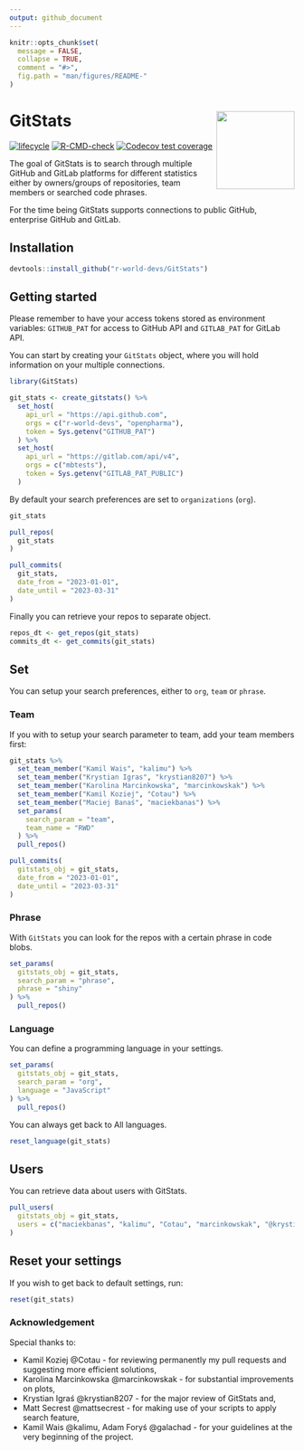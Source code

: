 ```yaml
---
output: github_document
---
```


<!-- README.md is generated from README.Rmd. Please edit that file -->

```r
knitr::opts_chunk$set(
  message = FALSE,
  collapse = TRUE,
  comment = "#>",
  fig.path = "man/figures/README-"
)
```

# GitStats <img src="man/figures/GitStats_logo.png" align="right" height="138" style="float:right; height:138px;"/>

<!-- badges: start -->
[![lifecycle](https://img.shields.io/badge/lifecycle-experimental-orange.svg)](https://lifecycle.r-lib.org/articles/stages.html#experimental)
[![R-CMD-check](https://github.com/r-world-devs/GitStats/workflows/R-CMD-check/badge.svg)](https://github.com/r-world-devs/GitStats/actions)
[![Codecov test coverage](https://codecov.io/gh/r-world-devs/GitStats/branch/devel/graph/badge.svg)](https://app.codecov.io/gh/r-world-devs/GitStats?branch=devel)
<!-- badges: end -->

The goal of GitStats is to search through multiple GitHub and GitLab platforms for different statistics either by owners/groups of repositories, team members or searched code phrases.

For the time being GitStats supports connections to public GitHub, enterprise GitHub and GitLab.

## Installation

```r
devtools::install_github("r-world-devs/GitStats")
```

## Getting started

Please remember to have your access tokens stored as environment variables: `GITHUB_PAT` for access to GitHub API and `GITLAB_PAT` for GitLab API.

You can start by creating your `GitStats` object, where you will hold information on your multiple connections.

```r
library(GitStats)

git_stats <- create_gitstats() %>%
  set_host(
    api_url = "https://api.github.com",
    orgs = c("r-world-devs", "openpharma"),
    token = Sys.getenv("GITHUB_PAT")
  ) %>%
  set_host(
    api_url = "https://gitlab.com/api/v4",
    orgs = c("mbtests"),
    token = Sys.getenv("GITLAB_PAT_PUBLIC")
  )
```

By default your search preferences are set to `organizations` (`org`).

```r
git_stats

pull_repos(
  git_stats
)

pull_commits(
  git_stats,
  date_from = "2023-01-01",
  date_until = "2023-03-31"
)
```

Finally you can retrieve your repos to separate object.

```r
repos_dt <- get_repos(git_stats)
commits_dt <- get_commits(git_stats)
```

## Set

You can setup your search preferences, either to `org`, `team` or `phrase`. 

### Team

If you with to setup your search parameter to team, add your team members first:

```r

git_stats %>%
  set_team_member("Kamil Wais", "kalimu") %>%
  set_team_member("Krystian Igras", "krystian8207") %>%
  set_team_member("Karolina Marcinkowska", "marcinkowskak") %>%
  set_team_member("Kamil Koziej", "Cotau") %>%
  set_team_member("Maciej Banaś", "maciekbanas") %>% 
  set_params(
    search_param = "team",
    team_name = "RWD"
  ) %>% 
  pull_repos()

pull_commits(
  gitstats_obj = git_stats,
  date_from = "2023-01-01",
  date_until = "2023-03-31"
)
```

### Phrase

With `GitStats` you can look for the repos with a certain phrase in code blobs.

```r
set_params(
  gitstats_obj = git_stats,
  search_param = "phrase",
  phrase = "shiny"
) %>% 
  pull_repos()
```

### Language

You can define a programming language in your settings.

```r
set_params(
  gitstats_obj = git_stats,
  search_param = "org",
  language = "JavaScript"
) %>% 
  pull_repos()
```

You can always get back to All languages.

```r
reset_language(git_stats)
```

## Users

You can retrieve data about users with GitStats.

```r
pull_users(
  gitstats_obj = git_stats,
  users = c("maciekbanas", "kalimu", "Cotau", "marcinkowskak", "@krystian8207")
)
```

## Reset your settings

If you wish to get back to default settings, run:

```r
reset(git_stats)
```

### Acknowledgement

Special thanks to:

- Kamil Koziej @Cotau - for reviewing permanently my pull requests and suggesting more efficient solutions,
- Karolina Marcinkowska @marcinkowskak - for substantial improvements on plots,
- Krystian Igraś @krystian8207 - for the major review of GitStats and,
- Matt Secrest @mattsecrest - for making use of your scripts to apply search feature,
- Kamil Wais @kalimu, Adam Foryś @galachad - for your guidelines at the very beginning of the project.

